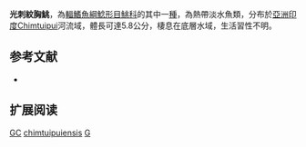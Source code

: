 {{Speciesbox
| name = 光刺紋胸鮡
| status = DD
| status_system = IUCN3.1
| image = 
| image_width = 250px
| genus = Glyptothorax
| species = chimtuipuiensis
| authority = Anganthoibi & Vishwanath, 2010
| synonyms = 
}}
'''光刺紋胸鮡'''，為[[輻鰭魚綱|輻鰭魚綱]][[鯰形目|鯰形目]][[鮡科|鮡科]]的其中一[[種|種]]，為熱帶淡水魚類，分布於[[亞洲|亞洲]][[印度|印度]]Chimtuipui河流域，體長可達5.8公分，棲息在底層水域，生活習性不明。

==参考文献==
*{{FishBase_species|genus=Glyptothorax|species=chimtuipuiensis |year=2015|month=3}}

== 扩展阅读 ==
{{refbegin}}
{{wikispecies-inline|Glyptothorax chimtuipuiensis|光刺紋胸鮡}}
{{refend}}
{{Taxonbar|from=Q5806148}}

[[Category:IUCN红色名录数据缺乏物种|GC]]
[[Category:纹胸鮡属|chimtuipuiensis]]
[[Category:2010年描述的鱼类|G]]